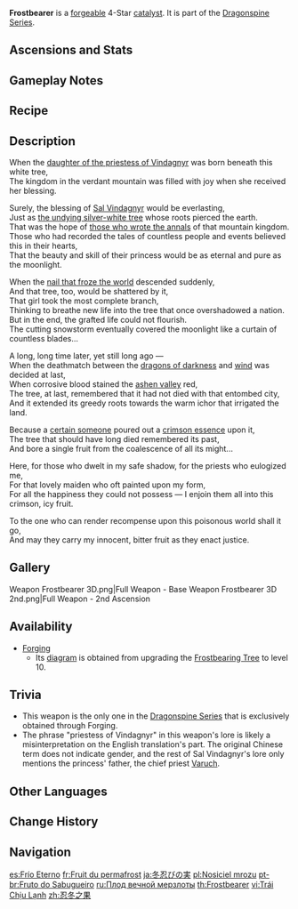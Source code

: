 {{Weapon Infobox
|title          = Frost&shy;bear&shy;er
|id             = 14412
|image          = <gallery>
Weapon Frostbearer.png|Base
Weapon Frostbearer 2nd.png|2nd Ascension
</gallery>
|type           = Catalyst
|series         = Dragonspine
|releaseDate    = 2020-12-23
|quality        = 4
|base_atk       = 42
|2nd_stat_type  = ATK
|2nd_stat       = 9%
|obtain         = Forging
|diagram        = [[Frostbearing Tree]] Level 10
|passive        = Frost Burial
|effect         = Hitting an opponent with Normal and Charged Attacks has a (var1)% chance of forming and dropping an Everfrost Icicle above them, dealing (var2)% [[AoE]] ATK DMG. Opponents affected by Cryo are dealt (var3)% ATK DMG instead by the icicle. Can only occur once every 10s.
|eff_rank1_var1 = 60
|eff_rank2_var1 = 70
|eff_rank3_var1 = 80
|eff_rank4_var1 = 90
|eff_rank5_var1 = 100
|eff_rank1_var2 = 80
|eff_rank2_var2 = 95
|eff_rank3_var2 = 110
|eff_rank4_var2 = 125
|eff_rank5_var2 = 140
|eff_rank1_var3 = 200
|eff_rank2_var3 = 240
|eff_rank3_var3 = 280
|eff_rank4_var3 = 320
|eff_rank5_var3 = 360
|eff_att1       = Physical DMG
|eff_att2       = AoE
|eff_att3       = Effect Triggered by Normal Attack
}}
{{Description|A fruit that possesses a strange, frosty will. A faint sense of agony emanates from it.}}
'''Frostbearer''' is a [[forge]]able 4-Star [[catalyst]]. It is part of the [[Dragonspine Series]].

==Ascensions and Stats==
{{Weapon Ascensions and Stats
|ascendMat1 = Fetters of the Dandelion Gladiator
|ascendMat2 = Chains of the Dandelion Gladiator
|ascendMat3 = Shackles of the Dandelion Gladiator
|ascendMat4 = Dream of the Dandelion Gladiator
|bossMat1   = Chaos Device
|bossMat2   = Chaos Circuit
|bossMat3   = Chaos Core
|commonMat1 = Whopperflower Nectar
|commonMat2 = Shimmering Nectar
|commonMat3 = Energy Nectar
}}

==Gameplay Notes==
{{Transclude|Dragonspine Series|Gameplay Notes}}

==Recipe==
{{Recipe
|type = Forging
|Northlander Catalyst Billet = 1
|Crystal Chunk = 50
|Starsilver = 50
|Mora = 500
|time = 10s
|sort = Northlander Catalyst Billet;Crystal Chunk;Starsilver;Mora
}}

==Description==
When the [[Princess of Sal Vindagnyr|daughter of the priestess of Vindagnyr]] was born beneath this white tree,<br>
The kingdom in the verdant mountain was filled with joy when she received her blessing.

Surely, the blessing of [[Sal Vindagnyr]] would be everlasting,<br>
Just as [[Frostbearing Tree|the undying silver-white tree]] whose roots pierced the earth.<br>
That was the hope of [[Ukko|those who wrote the annals]] of that mountain kingdom.<br>
Those who had recorded the tales of countless people and events believed this in their hearts,<br>
That the beauty and skill of their princess would be as eternal and pure as the moonlight.

When the [[Skyfrost Nail|nail that froze the world]] descended suddenly,<br>
And that tree, too, would be shattered by it,<br>
That girl took the most complete branch,<br>
Thinking to breathe new life into the tree that once overshadowed a nation.<br>
But in the end, the grafted life could not flourish.<br>
The cutting snowstorm eventually covered the moonlight like a curtain of countless blades...

A long, long time later, yet still long ago &mdash;<br>
When the deathmatch between the [[Durin|dragons of darkness]] and [[Dvalin|wind]] was decided at last,<br>
When corrosive blood stained the [[Wyrmrest Valley|ashen valley]] red,<br>
The tree, at last, remembered that it had not died with that entombed city,<br>
And it extended its greedy roots towards the warm ichor that irrigated the land.

Because a [[Traveler|certain someone]] poured out a [[Crimson Agate|crimson essence]] upon it,<br>
The tree that should have long died remembered its past,<br>
And bore a single fruit from the coalescence of all its might...

Here, for those who dwelt in my safe shadow, for the priests who eulogized me,<br>
For that lovely maiden who oft painted upon my form,<br>
For all the happiness they could not possess &mdash; I enjoin them all into this crimson, icy fruit.

To the one who can render recompense upon this poisonous world shall it go,<br>
And may they carry my innocent, bitter fruit as they enact justice.

==Gallery==
<gallery>
Weapon Frostbearer 3D.png|Full Weapon - Base
Weapon Frostbearer 3D 2nd.png|Full Weapon - 2nd Ascension
</gallery>

==Availability==
*[[Forging]]
**Its [[diagram]] is obtained from upgrading the [[Frostbearing Tree]] to level 10.

==Trivia==
*This weapon is the only one in the [[Dragonspine Series]] that is exclusively obtained through Forging.
*The phrase "priestess of Vindagnyr" in this weapon's lore is likely a misinterpretation on the English translation's part. The original Chinese term {{zh|{{wt|祭司}}}} does not indicate gender, and the rest of Sal Vindagnyr's lore only mentions the princess' father, the chief priest [[Varuch]].

==Other Languages==
{{Other Languages
|1_en      = Frostbearer
|1_zhs     = 忍冬之果
|1_zhs_rm  = Rěndōng zhī Guǒ
|1_zht     = 忍冬之果
|1_zht_rm  = Rěndōng zhī Guǒ
|1_zh_tl   = Winter-Enduring Fruit
|1_ja      = 冬忍びの実
|1_ja_rm   = Fuyu Shinobi no Mi
|1_ja_tl   = Winter-Enduring Fruit
|1_ko      = 인동의 열매
|1_ko_rm   = Indong-ui Yeolmae
|1_ko_tl   = Winter-Enduring Fruit
|1_es      = Frío Eterno
|1_es_tl   = Eternal Cold
|1_fr      = Fruit du permafrost
|1_fr_tl   = Permafrost Fruit
|1_ru      = Плод вечной мерзлоты
|1_ru_tl   = {{Lex|Frostbearing|ru}} Fruit
|1_th      = Frostbearer
|1_vi      = Trái Chịu Lạnh
|1_vi_tl   = Cold-Enduring Fruit
|1_de      = Permafrostfrucht
|1_de_tl   = Permafrost Fruit
|1_id      = Frostbearer
|1_pt      = Fruto do Sabugueiro
|1_pt_tl   = Elder Tree Fruit
|1_tr      = Buzözü Meyvesi
|1_tr_tl   = Frost Essence Fruit
|1_it      = Serbagelo
|1_it_tl   = Frostkeeper

|Transclude=Snow-Tombed Starsilver;2
}}

==Change History==
{{Change History|1.2}}

==Navigation==
{{Weapons by Series Navbox|series=Dragonspine}}
{{Weapon Navbox|Catalysts}}

[[es:Frío Eterno]]
[[fr:Fruit du permafrost]]
[[ja:冬忍びの実]]
[[pl:Nosiciel mrozu]]
[[pt-br:Fruto do Sabugueiro]]
[[ru:Плод вечной мерзлоты]]
[[th:Frostbearer]]
[[vi:Trái Chịu Lạnh]]
[[zh:忍冬之果]]